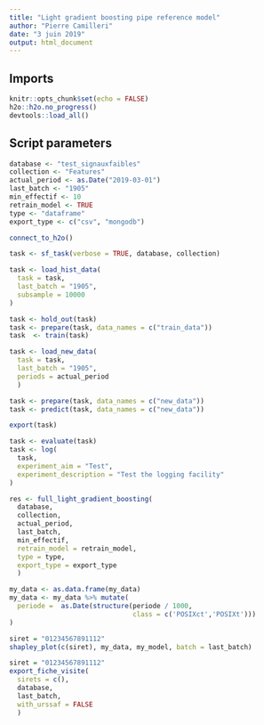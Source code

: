 ```yaml
---
title: "Light gradient boosting pipe reference model"
author: "Pierre Camilleri"
date: "3 juin 2019"
output: html_document
---
```


## Imports
```r
knitr::opts_chunk$set(echo = FALSE)
h2o::h2o.no_progress()
devtools::load_all()
```

## Script parameters
```r
database <- "test_signauxfaibles"
collection <- "Features"
actual_period <- as.Date("2019-03-01")
last_batch <- "1905"
min_effectif <- 10
retrain_model <- TRUE
type <- "dataframe"
export_type <- c("csv", "mongodb")
```

```r
connect_to_h2o()
```

```r
task <- sf_task(verbose = TRUE, database, collection)
```

```r
task <- load_hist_data(
  task = task,
  last_batch = "1905",
  subsample = 10000
)
```

```r
task <- hold_out(task)
task <- prepare(task, data_names = c("train_data"))
task  <- train(task)
```

```r
task <- load_new_data(
  task = task,
  last_batch = "1905",
  periods = actual_period
  )
```

```r
task <- prepare(task, data_names = c("new_data"))
task <- predict(task, data_names = c("new_data"))
```

```r
export(task)
```


```r
task <- evaluate(task)
task <- log(
  task,
  experiment_aim = "Test",
  experiment_description = "Test the logging facility"
)
```

```r
res <- full_light_gradient_boosting(
  database,
  collection,
  actual_period,
  last_batch,
  min_effectif,
  retrain_model = retrain_model,
  type = type,
  export_type = export_type
  )
```

```r
my_data <- as.data.frame(my_data)
my_data <- my_data %>% mutate(
  periode =  as.Date(structure(periode / 1000,
                               class = c('POSIXct','POSIXt')))
)
```

```r
siret = "01234567891112"
shapley_plot(c(siret), my_data, my_model, batch = last_batch)
```

```r

siret = "01234567891112"
export_fiche_visite(
  sirets = c(),
  database,
  last_batch,
  with_urssaf = FALSE
  )
```
